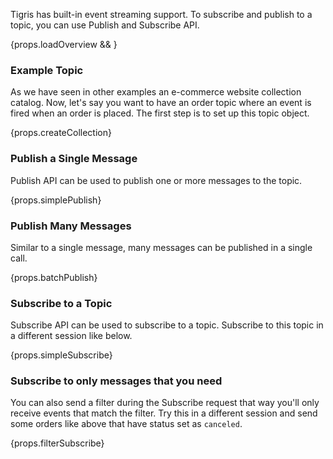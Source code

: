 
Tigris has built-in event streaming support. To subscribe and publish to a topic, you can use Publish and Subscribe API.

<div>{props.loadOverview && <EventSpecs />}</div>

### Example Topic

As we have seen in other examples an e-commerce website collection catalog. Now, let's say you want to have an order
topic where an event is fired when an order is placed. The first step is to set up this topic object.

<CodeBlock language={props.codeLang}>{props.createCollection}</CodeBlock>

### Publish a Single Message

Publish API can be used to publish one or more messages to the topic.

<CodeBlock language={props.codeLang}>{props.simplePublish}</CodeBlock>

### Publish Many Messages

Similar to a single message, many messages can be published in a single call.

<CodeBlock language={props.codeLang}>{props.batchPublish}</CodeBlock>

### Subscribe to a Topic

Subscribe API can be used to subscribe to a topic. Subscribe to this topic in a different session like below.

<CodeBlock language={props.codeLang}>{props.simpleSubscribe}</CodeBlock>

### Subscribe to only messages that you need

You can also send a filter during the Subscribe request that way you'll only receive events that match the filter.
Try this in a different session and send some orders like above that have status set as `canceled`.

<CodeBlock language={props.codeLang}>{props.filterSubscribe}</CodeBlock>

